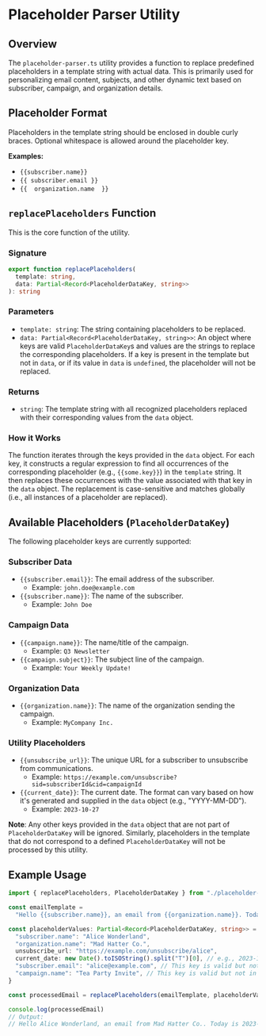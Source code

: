 # Placeholder Parser Utility

## Overview

The `placeholder-parser.ts` utility provides a function to replace predefined placeholders in a template string with actual data. This is primarily used for personalizing email content, subjects, and other dynamic text based on subscriber, campaign, and organization details.

## Placeholder Format

Placeholders in the template string should be enclosed in double curly braces. Optional whitespace is allowed around the placeholder key.

**Examples:**

- `{{subscriber.name}}`
- `{{ subscriber.email }}`
- `{{  organization.name  }}`

## `replacePlaceholders` Function

This is the core function of the utility.

### Signature

```typescript
export function replacePlaceholders(
  template: string,
  data: Partial<Record<PlaceholderDataKey, string>>
): string
```

### Parameters

- `template: string`: The string containing placeholders to be replaced.
- `data: Partial<Record<PlaceholderDataKey, string>>`: An object where keys are valid `PlaceholderDataKey`s and values are the strings to replace the corresponding placeholders. If a key is present in the template but not in `data`, or if its value in `data` is `undefined`, the placeholder will not be replaced.

### Returns

- `string`: The template string with all recognized placeholders replaced with their corresponding values from the `data` object.

### How it Works

The function iterates through the keys provided in the `data` object. For each key, it constructs a regular expression to find all occurrences of the corresponding placeholder (e.g., `{{some.key}}`) in the `template` string. It then replaces these occurrences with the value associated with that key in the `data` object. The replacement is case-sensitive and matches globally (i.e., all instances of a placeholder are replaced).

## Available Placeholders (`PlaceholderDataKey`)

The following placeholder keys are currently supported:

### Subscriber Data

- `{{subscriber.email}}`: The email address of the subscriber.
  - Example: `john.doe@example.com`
- `{{subscriber.name}}`: The name of the subscriber.
  - Example: `John Doe`

### Campaign Data

- `{{campaign.name}}`: The name/title of the campaign.
  - Example: `Q3 Newsletter`
- `{{campaign.subject}}`: The subject line of the campaign.
  - Example: `Your Weekly Update!`

### Organization Data

- `{{organization.name}}`: The name of the organization sending the campaign.
  - Example: `MyCompany Inc.`

### Utility Placeholders

- `{{unsubscribe_url}}`: The unique URL for a subscriber to unsubscribe from communications.
  - Example: `https://example.com/unsubscribe?sid=subscriberId&cid=campaignId`
- `{{current_date}}`: The current date. The format can vary based on how it\'s generated and supplied in the `data` object (e.g., "YYYY-MM-DD").
  - Example: `2023-10-27`

**Note**: Any other keys provided in the `data` object that are not part of `PlaceholderDataKey` will be ignored. Similarly, placeholders in the template that do not correspond to a defined `PlaceholderDataKey` will not be processed by this utility.

## Example Usage

```typescript
import { replacePlaceholders, PlaceholderDataKey } from "./placeholder-parser"

const emailTemplate =
  "Hello {{subscriber.name}}, an email from {{organization.name}}. Today is {{current_date}}. Unsubscribe: {{unsubscribe_url}}"

const placeholderValues: Partial<Record<PlaceholderDataKey, string>> = {
  "subscriber.name": "Alice Wonderland",
  "organization.name": "Mad Hatter Co.",
  unsubscribe_url: "https://example.com/unsubscribe/alice",
  current_date: new Date().toISOString().split("T")[0], // e.g., 2023-10-27
  "subscriber.email": "alice@example.com", // This key is valid but not in the template
  "campaign.name": "Tea Party Invite", // This key is valid but not in the template
}

const processedEmail = replacePlaceholders(emailTemplate, placeholderValues)

console.log(processedEmail)
// Output:
// Hello Alice Wonderland, an email from Mad Hatter Co.. Today is 2023-10-27. Unsubscribe: https://example.com/unsubscribe/alice
```
